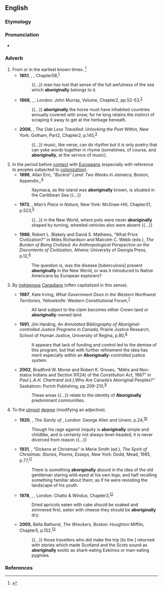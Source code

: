 ==English==

===Etymology===
{{suffix|en|aboriginal|ly}}

===Pronunciation===
* {{a|US}} {{IPA|/ˌæb.əˌɹɪd͡ʒ.n̩.ə.li/|/ˌæb.əˌɹɪd͡ʒ.ɪn.ə.li/|lang=en}}

===Adverb===
{{en-adv|-}}

# From or in the earliest known times. {{defdate|First attested in the early 19th century.}}<ref>{{R:SOED5|page=6}}</ref>
#* '''1851''', {{w|Herman Melville}}, ''{{w|Moby-Dick}},'' Chapter{{nbsp}}58,<sup>[http://www.gutenberg.org/files/2701/2701-h/2701-h.htm]</sup>
#*: {{...}} man has lost that sense of the full awfulness of the sea which '''aboriginally''' belongs to it.
#* '''1868''', {{w|Charles Darwin}}, ''{{w|The Variation of Animals and Plants under Domestication}},'' London: John Murray, Volume{{nbsp}}, Chapter{{nbsp}}2, pp.{{nbsp}}52-53,<sup>[https://archive.org/details/NHM_UK_L_2631475001]</sup>
#*: {{...}} '''aboriginally''' the horse must have inhabited countries annually covered with snow, for he long retains the instinct of scraping it away to get at the herbage beneath.
#* '''2006''', {{w|Stephen Fry}}, ''The Ode Less Travelled: Unlocking the Poet Within,'' New York: Gotham, Part{{nbsp}}2, Chapter{{nbsp}}2, p.{{nbsp}}145,<sup>[https://archive.org/details/odelesstravelled00frys]</sup>
#*: {{...}} music, like verse, can do ''rhythm'' but it is only poetry that can yoke words together in rhyme (sometimes, of course, and '''aboriginally''', at the service of music).
# In the period before [[contact]] with [[European]]s (especially with reference to peoples subjected to [[colonization]]).
#* '''1896''', Allan Eric, ''“Buckra” Land: Two Weeks in Jamaica,'' Boston, Appendix,,<sup>[https://archive.org/details/buckraland00will]</sup>
#*: Xaymaca, as the island was '''aboriginally''' known, is situated in the Caribbean Sea {{...}}
#* '''1973''', {{w|Charles F. Hockett}}, ''Man’s Place in Nature,'' New York: McGraw-Hill, Chapter{{nbsp}}31, p.{{nbsp}}523,<sup>[https://archive.org/details/mansplaceinnatur00hock]</sup>
#*: {{...}} in the New World, where pots were never '''aboriginally''' shaped by turning, wheeled vehicles also were absent {{...}}
#* '''1986''', Robert L. Blakely and David S. Mathews, “What Price Civilization?” in Miles Richardson and Malcolm C. Webb (eds.), ''The Burden of Being Civilized: An Anthropological Perspective on the Discontents of Civilization,'' Athens: University of Georgia Press, p.{{nbsp}}12,<sup>[https://archive.org/details/burdenofbeingciv0000unse]</sup>
#*: The question is, was the disease [tuberculosis] present '''aboriginally''' in the New World, or was it introduced to Native Americans by European explorers?
# {{lb|en|Canada}} By [[indigenous]] [[Canadian]]s (often capitalized in this sense). {{defdate|First attested in the 1980s.}}
#* '''1987''', Kate Irving, ''What Government Does in the Western Northwest Territories,'' Yellowknife: Western Constitutional Forum,<sup>[https://archive.org/details/whatgovernmentdo0000irvi]</sup>
#*: All land subject to the claim becomes either Crown land or '''aboriginally'''-owned land.
#* '''1991''', Jim Harding, ''An Annotated Bibliography of Aboriginal-controlled Justice Programs in Canada,'' Prairie Justice Research, School of Human Justice, University of Regina, p.{{nbsp}}80,<sup>[https://archive.org/details/annotatedbibliog0000hard]</sup>
#*: It appears that lack of funding and control led to the demise of this program, but that with further refinement the idea has merit especially within an '''Aboriginally'''-controlled justice system.
#* '''2002''', Bradford W. Morse and Robert K. Groves, “Métis and Non-status Indians and Section 91(24) of the ''Constitution Act, 1867” in Paul L.A.H. Chartrand (ed.), ''Who Are Canada’s Aboriginal Peoples?'' Saskatoon: Purich Publishing, pp.{{nbsp}}209-210,<sup>[https://archive.org/details/whoarecanadasabo0000unse]</sup>
#*: These areas {{...}} relate to the identity of '''Aboriginally''' predominant communities.
# To the [[utmost]] [[degree]] (modifying an adjective).
#: {{syn|en|absolutely|thoroughly|utterly}}
#* '''1920''', {{w|Greville MacDonald}}, ''The Sanity of {{w|William Blake}},'' London: George Allen and Unwin, p.{{nbsp}}24,<sup>[https://archive.org/details/sanityofwilliamb00macduoft]</sup>
#*: Though his rage against iniquity is '''aboriginally''' simple and childlike, and is certainly not always level-headed, it is never divorced from reason {{...}}
#* '''1931''', {{w|G. K. Chesterton}}, “Dickens at Christmas” in Marie Smith (ed.), ''The Spirit of Christmas: Stories, Poems, Essays,'' New York: Dodd, Mead, 1985, p.{{nbsp}}77,<sup>[https://archive.org/details/spiritofchristma00ches]</sup>
#*: There is something '''aboriginally''' absurd in the idea of the old gentleman staring wild-eyed at his own legs; and half recalling something familiar about them; as if he were revisiting the landscape of his youth.
#* '''1978''', {{w|Iris Murdoch}}, ''{{w|The Sea, the Sea}},'' London: Chatto & Windus, Chapter{{nbsp}}3,<sup>[https://archive.org/details/seas00murd]</sup>
#*: Dried apricots eaten with cake should be soaked and simmered first, eaten with cheese they should be '''aboriginally''' dry.
#* '''2005''', Bella Bathurst, ''The Wreckers,'' Boston: Houghton Mifflin, Chapter{{nbsp}}5, p.{{nbsp}}152,<sup>[https://archive.org/details/wreckersstoryofk00bath]</sup>
#*: {{...}} those travellers who did make the trip [to the {{w|Outer Hebrides|Western Isles}}] returned with stories which made Scotland and the Scots sound as '''aboriginally''' exotic as shark-eating Eskimos or man-eating pygmies.

===References===
<references/>